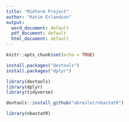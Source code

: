 ```yaml
---
title: "Midterm Project"
author: "Katie Erlandson"
output:
  word_document: default
  pdf_document: default
  html_document: default
---
```


```r
knitr::opts_chunk$set(echo = TRUE)
```

```r
install.packages("devtools")
install.packages("dplyr")
```

```r
library(devtools)
library(dplyr)
library(tidyverse)
```

```r
devtools::install_github("abresler/nbastatR")

library(nbastatR)
```

```r
```